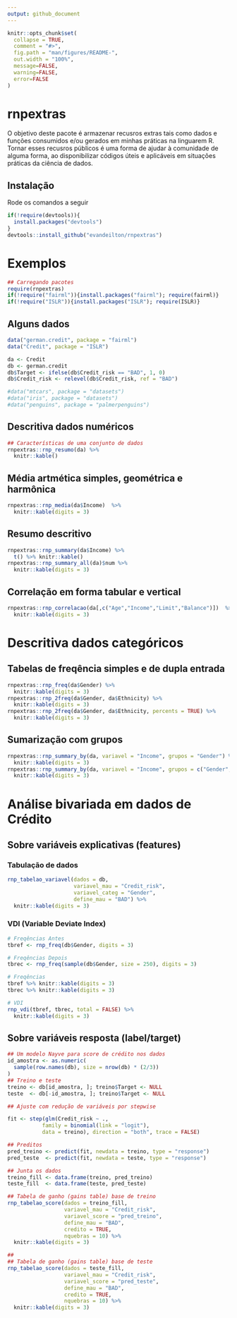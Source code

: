 ```yaml
---
output: github_document
---
```


<!-- README.md is generated from README.Rmd. Please edit that file -->

```r
knitr::opts_chunk$set(
  collapse = TRUE,
  comment = "#>",
  fig.path = "man/figures/README-",
  out.width = "100%",
  message=FALSE,
  warning=FALSE,
  error=FALSE
)
```

# rnpextras

<!-- badges: start -->
<!-- badges: end -->

O objetivo deste pacote é armazenar recusros extras tais como dados e funções consumidos e/ou gerados em minhas práticas
na linguarem R. Tornar esses recusros públicos é uma forma de ajudar à comunidade de alguma forma, ao disponibilizar 
códigos úteis e aplicáveis em situações práticas da ciência de dados.

## Instalação

Rode os comandos a seguir

``` r
if(!require(devtools)){
  install.packages("devtools")
}
devtools::install_github("evandeilton/rnpextras")
```

# Exemplos

```r
## Carregando pacotes
require(rnpextras)
if(!require("fairml")){install.packages("fairml"); require(fairml)}
if(!require("ISLR")){install.packages("ISLR"); require(ISLR)}
```


## Alguns dados
```r
data("german.credit", package = "fairml")
data("Credit", package = "ISLR")

da <- Credit
db <- german.credit
db$Target <- ifelse(db$Credit_risk == "BAD", 1, 0)
db$Credit_risk <- relevel(db$Credit_risk, ref = "BAD")

#data("mtcars", package = "datasets")
#data("iris", package = "datasets")
#data("penguins", package = "palmerpenguins")
```

## Descritiva dados numéricos

```r
## Características de uma conjunto de dados
rnpextras::rnp_resumo(da) %>% 
  knitr::kable()
```

## Média artmética simples, geométrica e harmônica 

```r
rnpextras::rnp_media(da$Income)  %>% 
  knitr::kable(digits = 3)
```


## Resumo descritivo
```r
rnpextras::rnp_summary(da$Income) %>% 
  t() %>% knitr::kable()
rnpextras::rnp_summary_all(da)$num %>% 
  knitr::kable(digits = 3)
```

## Correlação em forma tabular e vertical
```r
rnpextras::rnp_correlacao(da[,c("Age","Income","Limit","Balance")])  %>% 
  knitr::kable(digits = 3)
```

# Descritiva dados categóricos

## Tabelas de freqência simples e de dupla entrada
```r
rnpextras::rnp_freq(da$Gender) %>% 
  knitr::kable(digits = 3)
rnpextras::rnp_2freq(da$Gender, da$Ethnicity) %>% 
  knitr::kable(digits = 3)
rnpextras::rnp_2freq(da$Gender, da$Ethnicity, percents = TRUE) %>% 
  knitr::kable(digits = 3)
```


## Sumarização com grupos
```r
rnpextras::rnp_summary_by(da, variavel = "Income", grupos = "Gender") %>% 
  knitr::kable(digits = 3)
rnpextras::rnp_summary_by(da, variavel = "Income", grupos = c("Gender","Student")) %>% 
  knitr::kable(digits = 3)
```


# Análise bivariada em dados de Crédito

## Sobre variáveis explicativas (features)

### Tabulação de dados
```r
rnp_tabelao_variavel(dados = db, 
                     variavel_mau = "Credit_risk", 
                     variavel_categ = "Gender",
                     define_mau = "BAD") %>% 
  knitr::kable(digits = 3)
```


### VDI (Variable Deviate Index)
```r
# Freqências Antes
tbref <- rnp_freq(db$Gender, digits = 3)

# Freqências Depois
tbrec <- rnp_freq(sample(db$Gender, size = 250), digits = 3)

# Freqências
tbref %>% knitr::kable(digits = 3)
tbrec %>% knitr::kable(digits = 3)

# VDI
rnp_vdi(tbref, tbrec, total = FALSE) %>% 
  knitr::kable(digits = 3)
```


## Sobre variáveis resposta (label/target)

```r
## Um modelo Nayve para score de crédito nos dados
id_amostra <- as.numeric(
  sample(row.names(db), size = nrow(db) * (2/3))
)
## Treino e teste
treino <- db[id_amostra, ]; treino$Target <- NULL
teste  <- db[-id_amostra, ]; treino$Target <- NULL

## Ajuste com redução de variáveis por stepwise

fit <- step(glm(Credit_risk ~ ., 
           family = binomial(link = "logit"),
           data = treino), direction = "both", trace = FALSE)

## Preditos
pred_treino <- predict(fit, newdata = treino, type = "response")
pred_teste  <- predict(fit, newdata = teste, type = "response")

## Junta os dados
treino_fill <- data.frame(treino, pred_treino)
teste_fill  <- data.frame(teste, pred_teste)
```

```r
## Tabela de ganho (gains table) base de treino
rnp_tabelao_score(dados = treino_fill,
                  variavel_mau = "Credit_risk", 
                  variavel_score = "pred_treino", 
                  define_mau = "BAD",
                  credito = TRUE,
                  nquebras = 10) %>% 
  knitr::kable(digits = 3)

## 
## Tabela de ganho (gains table) base de teste
rnp_tabelao_score(dados = teste_fill,
                  variavel_mau = "Credit_risk", 
                  variavel_score = "pred_teste", 
                  define_mau = "BAD",
                  credito = TRUE,
                  nquebras = 10) %>% 
  knitr::kable(digits = 3)
```






